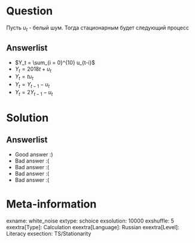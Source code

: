 Question
========
Пусть $u_t$ - белый шум. Тогда стационарным будет следующий процесс



Answerlist
----------
*  $Y_t = \sum_{i = 0}^{10} u_{t-i}$
*  $Y_t = 2018t + u_t$
*  $Y_t = t u_t$
*  $Y_t = Y_{t-1} - u_t$
*  $Y_t = 2Y_{t-1} - u_t$

Solution
========

Answerlist
----------
*  Good answer :)
*  Bad answer :(
*  Bad answer :(
*  Bad answer :(
*  Bad answer :(

Meta-information
================
exname: white_noise
extype: schoice
exsolution: 10000
exshuffle: 5
exextra[Type]: Calculation
exextra[Language]: Russian
exextra[Level]: Literacy
exsection: TS/Stationarity
